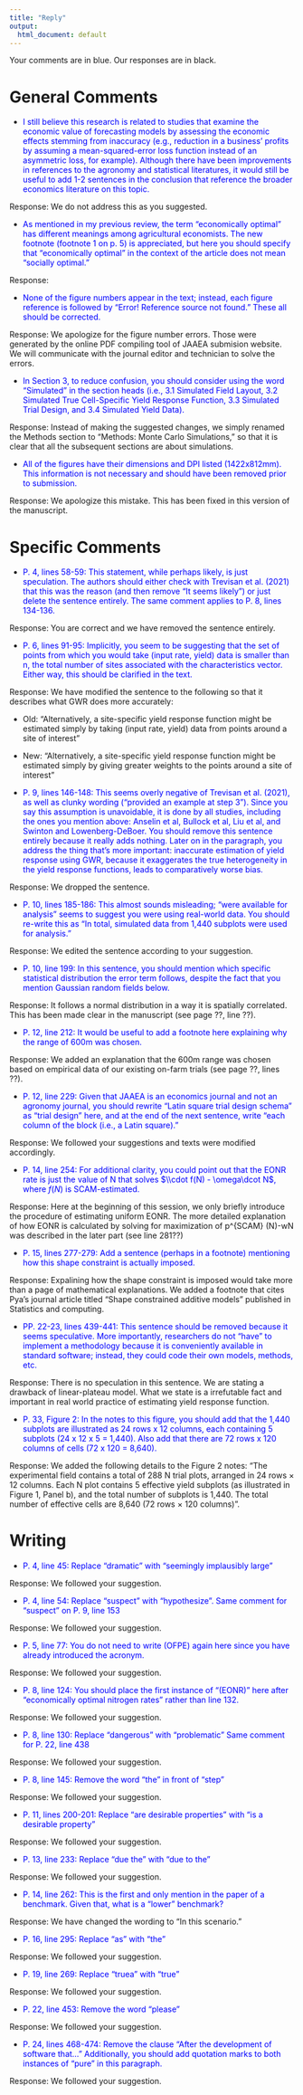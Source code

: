 ```yaml
---
title: "Reply"
output: 
  html_document: default
---
```


Your comments are in blue.  Our responses are in black.

# General Comments

+ <span style = "color: blue;">I still believe this research is related to studies that examine the economic value of forecasting models by assessing the economic effects stemming from inaccuracy (e.g.,
reduction in a business’ profits by assuming a mean-squared-error loss function instead of an
asymmetric loss, for example). Although there have been improvements in references to the
agronomy and statistical literatures, it would still be useful to add 1-2 sentences in the
conclusion that reference the broader economics literature on this topic. </span> 

Response: We do not address this as you suggested.

+ <span style = "color: blue;"> As mentioned in my previous review, the term "economically optimal" has different meanings among agricultural economists. The new footnote (footnote 1 on p. 5) is appreciated, but here you should specify that "economically optimal" in the context of the article does not mean "socially optimal."</span> 

Response:

+ <span style = "color: blue;"> None of the figure numbers appear in the text; instead, each figure reference is followed by "Error! Reference source not found." These all should be corrected. </span>

Response: We apologize for the figure number errors. Those were generated by the online PDF compiling tool of JAAEA submision website. We will communicate with the journal editor and technician to solve the errors.


+ <span style = "color: blue;"> In Section 3, to reduce confusion, you should consider using the word "Simulated" in the section heads (i.e., 3.1 Simulated Field Layout, 3.2 Simulated True Cell-Specific Yield Response Function, 3.3 Simulated Trial Design, and 3.4 Simulated Yield Data). </span> 

Response: Instead of making the suggested changes, we simply renamed the Methods section to "Methods: Monte Carlo Simulations," so that it is clear that all the subsequent sections are about simulations.

+ <span style = "color: blue;"> All of the figures have their dimensions and DPI listed (1422x812mm). This information is not necessary and should have been removed prior to submission. </span> 

Response: We apologize this mistake. This has been fixed in this version of the manuscript.

# Specific Comments

+ <span style = "color: blue;"> P. 4, lines 58-59: This statement, while perhaps likely, is just speculation. The authors should either check with Trevisan et al. (2021) that this was the reason (and then remove "It seems likely") or just delete the sentence entirely. The same comment applies to P. 8, lines 134-136. </span> 

Response: You are correct and we have removed the sentence entirely.

+ <span style = "color: blue;">P. 6, lines 91-95: Implicitly, you seem to be suggesting that the set of points from which you would take (input rate, yield) data is smaller than n, the total number of sites associated with the characteristics vector. Either way, this should be clarified in the text.</span> 

Response: We have modified the sentence to the following so that it describes what GWR does more accurately:

  - Old: "Alternatively, a site-specific yield response function might be estimated simply by taking (input rate, yield) data from points around a site of interest"
  - New: "Alternatively, a site-specific yield response function might be estimated simply by giving greater weights to the points around a site of interest"

+ <span style = "color: blue;"> P. 9, lines 146-148: This seems overly negative of Trevisan et al. (2021), as well as clunky wording ("provided an example at step 3"). Since you say this assumption is unavoidable, it is done by all studies, including the ones you mention above: Anselin et al, Bullock et al, Liu et al, and Swinton and Lowenberg-DeBoer. You should remove this sentence entirely because it really adds nothing. Later on in the paragraph, you address the thing that's more important: inaccurate estimation of yield response using GWR, because it exaggerates the true heterogeneity in the yield response functions, leads to comparatively worse bias. </span>

Response: We dropped the sentence.

+ <span style = "color: blue;"> P. 10, lines 185-186: This almost sounds misleading; "were available for analysis" seems to suggest you were using real-world data. You should re-write this as "In total, simulated data from 1,440 subplots were used for analysis." </span>

Response: We edited the sentence according to your suggestion.

+ <span style = "color: blue;"> P. 10, line 199: In this sentence, you should mention which specific statistical distribution the error term follows, despite the fact that you mention Gaussian random fields below. </span> 

Response: It follows a normal distribution in a way it is spatially correlated. This has been made clear in the manuscript (see page ??, line ??). 

+ <span style = "color: blue;">P. 12, line 212: It would be useful to add a footnote here explaining why the range of 600m was chosen.</span> 

Response: We added an explanation that the 600m range was chosen based on empirical data of our existing on-farm trials (see page ??, lines ??).

+ <span style = "color: blue;">P. 12, line 229: Given that JAAEA is an economics journal and not an agronomy journal, you should rewrite "Latin square trial design schema" as "trial design" here, and at the end of the next sentence, write "each column of the block (i.e., a Latin square)." </span> 

Response: We followed your suggestions and texts were modified accordingly.

+ <span style = "color: blue;">P. 14, line 254: For additional clarity, you could point out that the EONR rate is just the value of N that solves $\\cdot f(N) - \omega\dcot N$, where $f(N)$ is SCAM-estimated. </span>

Response: Here at the beginning of this session, we only briefly introduce the procedure of estimating uniform EONR. The more detailed explanation of how EONR is calculated by solving for maximization of p\cdot \hat{f}^{SCAM} (N)-w\cdot N was described in the later part (see line 281??) 

+ <span style = "color: blue;"> P. 15, lines 277-279: Add a sentence (perhaps in a footnote) mentioning how this shape constraint is actually imposed. </span> 

Response: Expalining how the shape constraint is imposed would take more than a page of mathematical explanations. We added a footnote that  cites Pya's journal article titled "Shape constrained additive models" published in Statistics and computing.

+ <span style = "color: blue;">PP. 22-23, lines 439-441: This sentence should be removed because it seems speculative. More importantly, researchers do not "have" to implement a methodology because it is conveniently available in standard software; instead, they could code their own models, methods, etc.  </span> 

Response: There is no speculation in this sentence. We are stating a drawback of linear-plateau model. What we state is a irrefutable fact and important in real world practice of estimating yield response function.

+ <span style = "color: blue;">P. 33, Figure 2: In the notes to this figure, you should add that the 1,440 subplots are illustrated as 24 rows x 12 columns, each containing 5 subplots (24 x 12 x 5 = 1,440). Also add that there are 72 rows x 120 columns of cells (72 x 120 = 8,640).  </span> 

Response: We added the following details to the Figure 2 notes: "The experimental field contains a total of 288 N trial plots, arranged in 24 rows $\times$ 12 columns. Each N plot contains 5 effective yield subplots (as illustrated in Figure 1, Panel b), and the total number of subplots is 1,440. The total number of effective cells are 8,640 (72 rows $\times$ 120 columns)".

# Writing

+ <span style = "color: blue;">P. 4, line 45: Replace "dramatic" with "seemingly implausibly large"</span> 

Response: We followed your suggestion.

+ <span style = "color: blue;">P. 4, line 54: Replace "suspect" with "hypothesize". Same comment for "suspect" on P. 9, line 153</span>

Response: We followed your suggestion.

+ <span style = "color: blue;">P. 5, line 77: You do not need to write (OFPE) again here since you have already introduced
the acronym.</span>

Response: We followed your suggestion.

+ <span style = "color: blue;">P. 8, line 124: You should place the first instance of "(EONR)" here after "economically
optimal nitrogen rates" rather than line 132.</span>

Response: We followed your suggestion.

+ <span style = "color: blue;">P. 8, line 130: Replace "dangerous" with "problematic" Same comment for P. 22, line 438 </span>

Response: We followed your suggestion.

+ <span style = "color: blue;">P. 8, line 145: Remove the word "the" in front of "step"</span>

Response: We followed your suggestion.

+ <span style = "color: blue;">P. 11, lines 200-201: Replace "are desirable properties" with "is a desirable property" </span>

Response: We followed your suggestion.

+ <span style = "color: blue;">P. 13, line 233: Replace "due the" with "due to the"</span>

Response: We followed your suggestion.

+ <span style = "color: blue;">P. 14, line 262: This is the first and only mention in the paper of a benchmark. Given that, what is a "lower" benchmark?</span>

Response: We have changed the wording to "In this scenario."

+ <span style = "color: blue;">P. 16, line 295: Replace "as" with "the"</span>

Response: We followed your suggestion.

+ <span style = "color: blue;">P. 19, line 269: Replace "truea" with "true"</span>

Response: We followed your suggestion.

+ <span style = "color: blue;">P. 22, line 453: Remove the word "please"</span>

Response: We followed your suggestion.

+ <span style = "color: blue;">P. 24, lines 468-474: Remove the clause "After the development of software that..." Additionally, you should add quotation marks to both instances of "pure" in this paragraph.</span>

Response: We followed your suggestion.


